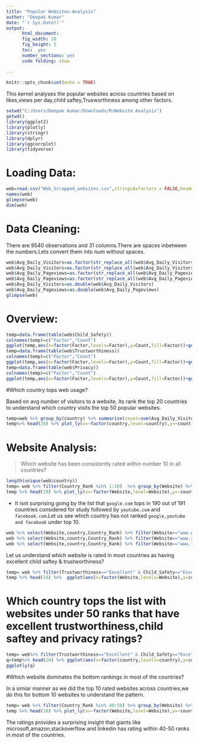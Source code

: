 ---
title: "Popular Websites-Analysis"
author: "Deepak Kumar"
date: "`r Sys.Date()`"
output: 
      html_document:
      fig_width: 10
      fig_height: 5
      toc:  yes
      number_sections: yes
      code folding: show 
      
---

```{r setup, include=FALSE}
knitr::opts_chunk$set(echo = TRUE)
```

This kernel analyses the popular websites across countries based on likes,views per day,child saftey,Trusworthiness among other factors.

```{r}
setwd("C:/Users/Deepak kumar/Downloads/R/Website Analysis")
getwd()
library(ggplot2)
library(plotly)
library(stringr)
library(dplyr)
library(ggcorrplot)
library(tidyverse)
```

# Loading Data:

```{r}
web=read.csv("Web_Scrapped_websites.csv",stringsAsFactors = FALSE,header=TRUE)
names(web)
glimpse(web)
dim(web)
```

# Data Cleaning:

There are 9540 observations and 31 columns.There are spaces inbetween the numbers.Lets convert them into num without spaces.


```{r}
web$Avg_Daily_Visitors=as.factor(str_replace_all(web$Avg_Daily_Visitors,fixed(" "),""))
web$Avg_Daily_Visitors=as.factor(str_replace_all(web$Avg_Daily_Visitors,"NA"," "))
web$Avg_Daily_Pageviews=as.factor(str_replace_all(web$Avg_Daily_Pageviews,fixed(" "),""))
web$Avg_Daily_Pageviews=as.factor(str_replace_all(web$Avg_Daily_Pageviews,"NA"," "))
web$Avg_Daily_Visitors=as.double(web$Avg_Daily_Visitors)
web$Avg_Daily_Pageviews=as.double(web$Avg_Daily_Pageviews)
glimpse(web)

```

# Overview:

```{r}
temp=data.frame(table(web$Child_Safety))
colnames(temp)=c("Factor","Count")
ggplot(temp,aes(x=factor(Factor,levels=Factor),y=Count,fill=Factor))+geom_bar(stat="identity")+labs(x="Factor",y="Count")+ggtitle("Count of websites according to Child Saftey factor")
temp=data.frame(table(web$Trustworthiness))
colnames(temp)=c("Factor","Count")
ggplot(temp,aes(x=factor(Factor,levels=Factor),y=Count,fill=Factor))+geom_bar(stat="identity")+labs(x="Factor",y="Count")+ggtitle("Count of websites according to Trustworthiness")
temp=data.frame(table(web$Privacy))
colnames(temp)=c("Factor","Count")
ggplot(temp,aes(x=factor(Factor,levels=Factor),y=Count,fill=Factor))+geom_bar(stat="identity")+labs(x="Factor",y="Count")+ggtitle("Count of websites according to Trustworthiness")
```





#Which country tops web usage?

Based on avg number of visitors to a website, lts rank the top 20 countries to understand which country visits the top 50 popular websites.

```{r}
temp=web %>% group_by(country) %>% summarise(count=sum(Avg_Daily_Visitors)) %>% arrange(desc(count))
temp%>% head(20) %>% plot_ly(x=~factor(country,level=country),y=~count,type="bar")%>% layout(title="Avg Visits by Country",xaxis=list(title="Country"),yaxis=list(title="Avg"))
```


# Website Analysis:

> Which website has been consistently rated within number 10  in all countries?

```{r}
length(unique(web$country))
temp= web %>% filter(Country_Rank %in% 1:10)  %>% group_by(Website) %>% summarise(count=n()) %>% arrange(desc(count))
temp %>% head(10) %>% plot_ly(x=~factor(Website,level=Website),y=~count,color="Website",type="bar",mode="markers") %>% layout(xaxis=list(title="Website"),yaxis=list(title="Count of Countries"),title="Top 10 Most visited Website")
```



* It isnt surprising going by the list that `google.com` tops in 190 out of 191 countries considered for study followed by `youtube.com` and `facebook.com`.Let us see which country has not ranked `google,youtube and facebook` under top 10.

```{r}
web %>% select(Website,country,Country_Rank) %>% filter(Website=="www.google.com" & (Country_Rank %in% 11:50))
web %>% select(Website,country,Country_Rank) %>% filter(Website=="www.youtube.com" & (Country_Rank %in% 11:50))
web %>% select(Website,country,Country_Rank) %>% filter(Website=="www.facebook.com" & (Country_Rank %in% 11:50))
```

Let us understand which website is rated in most countries as having excellent child saftey & trustworthiness? 

```{r}
temp= web %>% filter(Trustworthiness=="Excellent" & Child_Safety=="Excellent") %>% group_by(Website) %>% summarise(count=n()) %>% arrange(desc(count))
temp %>% head(10) %>%  ggplot(aes(x=factor(Website,levels=Website),y=count,fill=Website))+geom_bar(stat="identity")+theme(axis.text.x=element_text(angle=90),legend.position ="None")+labs(x="Website",y="Count of Countries")+ggtitle("Most trustworthy and child friendly websites across countries")
```


# Which country tops the list with websites under 50 ranks that have excellent trustworthiness,child saftey and privacy ratings?

```{r}
temp= web%>% filter(Trustworthiness=="Excellent" & Child_Safety=="Excellent" & Privacy == "Excellent") %>% group_by(country) %>% summarise(count=n()) %>% arrange(desc(count))
q=temp%>% head(20) %>% ggplot(aes(x=factor(country,levels=country),y=count,fill=country))+geom_bar(stat="identity")+theme(axis.text.x=element_text(angle=90),legend.position ="None")+labs(x="Country",y="Count of Countries")+ggtitle("Countries with excellent rating of websites")
ggplotly(q)
```



#Which website dominates the bottom rankings in most of the  countries?

In a simiar manner as we did the top 10 rated websites across countries,we do this for bottom 10 websites to understand the pattern.

```{r}
temp= web %>% filter(Country_Rank %in% 40:50) %>% group_by(Website) %>% summarise(count=n()) %>% arrange(desc(count))
temp %>% head(10) %>% plot_ly(x=~factor(Website,level=Website),y=~count,color="Website",type="bar",mode="markers") %>% layout(xaxis=list(title="Website"),yaxis=list(title="Count of Countries"))
```



The ratings provides a surprising insight that giants like microsoft,amazon,stackoverflow and linkedin has rating within 40-50 ranks in most of the countries.

